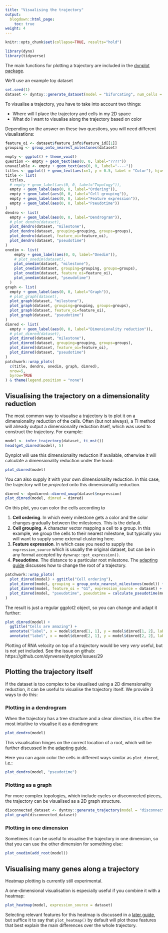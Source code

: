 ```yaml
---
title: "Visualising the trajectory"
output:
  blogdown::html_page:
    toc: true
weight: 4
---
```


```r
knitr::opts_chunk$set(collapse=TRUE, results="hold")
```

```r
library(dyno)
library(tidyverse)
```

The main functions for plotting a trajectory are included in the [dynplot package](/reference/dynplot).

We'll use an example toy dataset
```r
set.seed(1)
dataset <- dyntoy::generate_dataset(model = "bifurcating", num_cells = 200)
```

To visualise a trajectory, you have to take into account two things:

* Where will I place the trajectory and cells in my 2D space
* What do I want to visualise along the trajectory based on color

Depending on the answer on these two questions, you will need different visualisations:

```r
feature_oi <- dataset$feature_info$feature_id[[1]]
grouping <- group_onto_nearest_milestones(dataset)

empty <- ggplot() + theme_void()
question <- empty + geom_text(aes(0, 0, label="????"))
unavailable <- empty + geom_text(aes(0, 0, label="----"))
titles <- ggplot() + geom_text(aes(x=1, y = 0.5, label = "Color"), hjust = 1) + geom_text(aes(x=0.5, y = 0, label = "Position")) + geom_segment(aes(x=0.2, y=0.8, xend=1, yend=0), color = "#666666") + theme_void() + scale_x_continuous(limits = c(0, 1)) + scale_y_continuous(limits = c(0, 1))
title <- list(
  titles, 
  # empty + geom_label(aes(0, 0, label="Topology")),
  empty + geom_label(aes(0, 0, label="Ordering")),
  empty + geom_label(aes(0, 0, label="Cell grouping")),
  empty + geom_label(aes(0, 0, label="Feature expression")), 
  empty + geom_label(aes(0, 0, label="Pseudotime"))
)
dendro <- list(
  empty + geom_label(aes(0, 0, label="Dendrogram")),
  # plot_dendro(dataset),
  plot_dendro(dataset, "milestone"),
  plot_dendro(dataset, grouping=grouping, groups=groups),
  plot_dendro(dataset, feature_oi=feature_oi),
  plot_dendro(dataset, "pseudotime")
)
onedim <- list(
    empty + geom_label(aes(0, 0, label="Onedim")),
    # plot_onedim(dataset),
    plot_onedim(dataset, "milestone"),
    plot_onedim(dataset, grouping=grouping, groups=groups),
    plot_onedim(dataset, feature_oi=feature_oi),
    plot_onedim(dataset, "pseudotime")
  )
graph <- list(
  empty + geom_label(aes(0, 0, label="Graph")),
  # plot_graph(dataset),
  plot_graph(dataset, "milestone"),
  plot_graph(dataset, grouping=grouping, groups=groups),
  plot_graph(dataset, feature_oi=feature_oi),
  plot_graph(dataset, "pseudotime")
)
dimred <- list(
  empty + geom_label(aes(0, 0, label="Dimensionality reduction")),
  # plot_dimred(dataset),
  plot_dimred(dataset, "milestone"),
  plot_dimred(dataset, grouping=grouping, groups=groups),
  plot_dimred(dataset, feature_oi=feature_oi),
  plot_dimred(dataset, "pseudotime")
)
patchwork::wrap_plots(
  c(title, dendro, onedim, graph, dimred),
  nrow=5,
  byrow=TRUE
) & theme(legend.position = "none")
```

## Visualising the trajectory on a dimensionality reduction

The most common way to visualise a trajectory is to plot it on a dimensionality reduction of the cells. Often (but not always), a TI method will already output a dimensionality reduction itself, which was used to construct the trajectory. For example:

```r
model <- infer_trajectory(dataset, ti_mst())
head(get_dimred(model), 5)
```
Dynplot will use this dimensionality reduction if available, otherwise it will calculate a dimensionality reduction under the hood:

```r
plot_dimred(model)
```

You can also supply it with your own dimensionality reduction. In this case, the trajectory will be _projected_ onto this dimensionality reduction.
```r
dimred <- dyndimred::dimred_umap(dataset$expression)
plot_dimred(model, dimred = dimred)
```

On this plot, you can color the cells according to 

1. **Cell ordering**. In which every milestone gets a color and the color changes gradually between the milestones. This is the default.
2. **Cell grouping**. A character vector mapping a cell to a group. In this example, we group the cells to their nearest milestone, but typically you will want to supply some external clustering here.
3. **Feature expression**. In which case you need to supply the `expression_source` which is usually the original dataset, but can be in any format accepted by `dynwrap::get_expression()`.
4. **Pseudotime**. The distance to a particular root milestone. The [adapting guide](../5-adapting) discusses how to change the root of a trajectory.

```r
patchwork::wrap_plots(
  plot_dimred(model) + ggtitle("Cell ordering"),
  plot_dimred(model, grouping = group_onto_nearest_milestones(model)) + ggtitle("Cell grouping"),
  plot_dimred(model, feature_oi = "G1", expression_source = dataset) + ggtitle("Feature expression"),
  plot_dimred(model, "pseudotime", pseudotime = calculate_pseudotime(model)) + ggtitle("Pseudotime")
)
```

<div class="notices tip">

The result is just a regular ggplot2 object, so you can change and adapt it further:

```r
plot_dimred(model) + 
  ggtitle("Cells are amazing") + 
  annotate("label", x = model$dimred[1, 1], y = model$dimred[1, 2], label = "Amazing cells") +
  annotate("label", x = model$dimred[2, 1], y = model$dimred[2, 2], label = "Also amazing cells")
```


</div>

<div class="notices future">
Plotting of RNA velocity on top of a trajectory would be very _very_ useful, but is not yet included.
See the issue on github: https://github.com/dynverse/dynplot/issues/29

</div>

## Plotting the trajectory itself

If the dataset is too complex to be visualised using a 2D dimensionality reduction, it can be useful to visualise the trajectory itself. We provide 3 ways to do this:

### Plotting in a dendrogram

When the trajectory has a tree structure and a clear direction, it is often the most intuitive to visualise it as a dendrogram:

```r
plot_dendro(model)
```

This visualisation hinges on the correct location of a root, which will be further discussed in the [adapting guide](../5-adapting).

Here you can again color the cells in different ways similar as `plot_dimred`, i.e.:

```r
plot_dendro(model, "pseudotime")
```

### Plotting as a graph

For more complex topologies, which include cycles or disconnected pieces, the trajectory can be visualised as a 2D graph structure.

```r
disconnected_dataset <- dyntoy::generate_trajectory(model = "disconnected", num_cells = 300)
plot_graph(disconnected_dataset)
```

### Plotting in one dimension

Sometimes it can be useful to visualise the trajectory in one dimension, so that you can use the other dimension for something else:

```r
plot_onedim(add_root(model))
```


## Visualising many genes along a trajectory

<div class="notices warning">
Heatmap plotting is currently still experimental.
</div>

A one-dimensional visualisation is especially useful if you combine it with a heatmap:

```r
plot_heatmap(model, expression_source = dataset)
```

Selecting relevant features for this heatmap is discussed in a [later guide](../6-tde), but suffice it to say that `plot_heatmap()` by default will plot those features that best explain the main differences over the whole trajectory.
